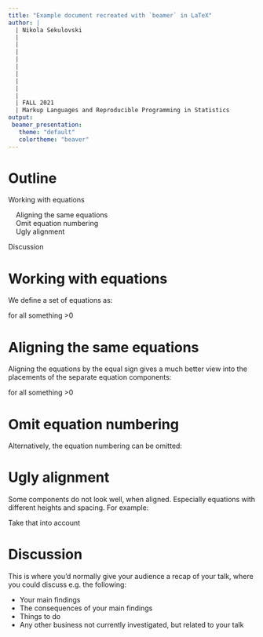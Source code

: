 ```yaml
---
title: "Example document recreated with `beamer` in LaTeX"
author: |
  | Nikola Sekulovski
  |
  |
  |
  |
  |
  |
  |
  |
  |
  | FALL 2021
  | Markup Languages and Reproducible Programming in Statistics
output: 
 beamer_presentation:
   theme: "default"
   colortheme: "beaver"
---
```


# Outline

Working with equations

|     Aligning the same equations

|     Omit equation numbering

|     Ugly alignment 



Discussion

# Working with equations

We define a set of equations as:

\begin{equation} 
a = b + c^2,
\end{equation} 

\begin{equation} 
a - c^2 = b,
\end{equation} 

\begin{equation} 
\text{left side} = \text{right side},
\end{equation} 

\begin{equation} 
\text{left side} + \text{something}  \geq \text{right side},
\end{equation} 

for all something >0

# Aligning the same equations

Aligning the equations by the equal sign gives a much better view into the placements
of the separate equation components:

\begin{align} 
a &= b + c^2,\\
a - c^2 &= b,\\
\text{left side} &= \text{right side},\\
\text{left side} + \text{something} & \geq \text{right side},
\end{align}   

for all something >0

# Omit equation numbering

Alternatively, the equation numbering can be omitted:

\begin{align*} 
a &= b + c^2,\\
a - c^2 &= b,\\
\text{left side} &= \text{right side},\\
\text{left side} + \text{something} & \geq \text{right side},
\end{align*}   

# Ugly alignment

Some components do not look well, when aligned. Especially equations with different
heights and spacing. For example:

\begin{align} 
 E &= mc^2,\\
 m &= \frac{E}{c^2},\\
 c &= \sqrt{\frac{E}{m}},
\end{align}   

Take that into account


# Discussion

This is where you’d normally give your audience a recap of your talk, where you could
discuss e.g. the following:

 - Your main findings
 - The consequences of your main findings
 - Things to do
 - Any other business not currently investigated, but related to your talk

